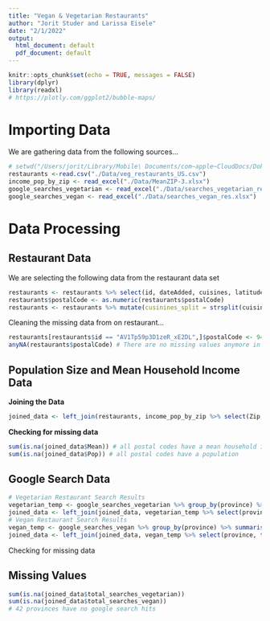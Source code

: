 ```yaml
---
title: "Vegan & Vegetarian Restaurants"
author: "Jorit Studer and Larissa Eisele"
date: "2/1/2022"
output:
  html_document: default
  pdf_document: default
---
```


```r
knitr::opts_chunk$set(echo = TRUE, messages = FALSE)
library(dplyr)
library(readxl)
# https://plotly.com/ggplot2/bubble-maps/
```

# Importing Data

We are gathering data from the following sources...

```r
# setwd("/Users/jorit/Library/Mobile\ Documents/com~apple~CloudDocs/Dokumente/HSLU/Semester_01/R_Bootcamp/Group_Work/")
restaurants <-read.csv("./Data/veg_restaurants_US.csv")
income_pop_by_zip <- read_excel("./Data/MeanZIP-3.xlsx")
google_searches_vegetarian <- read_excel("./Data/searches_vegetarian_res.xlsx")
google_searches_vegan <- read_excel("./Data/searches_vegan_res.xlsx")
```

# Data Processing

## Restaurant Data
We are selecting the following data from the restaurant data set
```r
restaurants <- restaurants %>% select(id, dateAdded, cuisines, latitude, longitude, menus.category, name, province, postalCode)
restaurants$postalCode <- as.numeric(restaurants$postalCode)
restaurants <- restaurants %>% mutate(cusinines_split = strsplit(cuisines,","))
```

Cleaning the missing data from on restaurant...
```r
restaurants[restaurants$id == "AV1Tp59p3D1zeR_xE2DL",]$postalCode <- 94596
anyNA(restaurants$postalCode) # There are no missing values anymore in postalCode (zip code)
```

## Population Size and Mean Household Income Data

**Joining the Data**
```r
joined_data <- left_join(restaurants, income_pop_by_zip %>% select(Zip, Mean, Pop), by = c("postalCode" = "Zip"))
```

**Checking for missing data**
```r
sum(is.na(joined_data$Mean)) # all postal codes have a mean household income
sum(is.na(joined_data$Pop)) # all postal codes have a population
```

## Google Search Data

```r
# Vegetarian Restaurant Search Results
vegetarian_temp <- google_searches_vegetarian %>% group_by(province) %>% summarise(total_searches_vegetarian = sum(search_vegetarian_res, na.rm = TRUE))
joined_data <- left_join(joined_data, vegetarian_temp %>% select(province, total_searches_vegetarian), by = "province")
# Vegan Restaurant Search Results
vegan_temp <- google_searches_vegan %>% group_by(province) %>% summarise(total_searches_vegan = sum(search_vegan_res, na.rm = TRUE))
joined_data <- left_join(joined_data, vegan_temp %>% select(province, total_searches_vegan), by = "province")
```

Checking for missing data

## Missing Values

```r
sum(is.na(joined_data$total_searches_vegetarian))
sum(is.na(joined_data$total_searches_vegan))
# 42 provinces have no google search hits
```